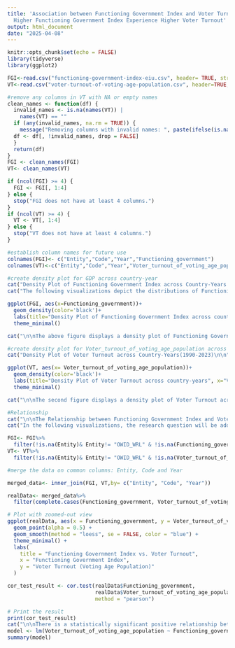 ```yaml
---
title: 'Association between Functioning Government Index and Voter Turnout: Does a
  Higher Functioning Government Index Experience Higher Voter Turnout'
output: html_document
date: "2025-04-08"
---
```


```r
knitr::opts_chunk$set(echo = FALSE)
library(tidyverse)
library(ggplot2)
```
```r
FGI<-read.csv("functioning-government-index-eiu.csv", header= TRUE, stringsAsFactors = FALSE)
VT<-read.csv("voter-turnout-of-voting-age-population.csv", header=TRUE, stringsAsFactors=FALSE)

#remove any columns in VT with NA or empty names
clean_names <- function(df) {
  invalid_names <- is.na(names(VT)) |
    names(VT) == ""
  if (any(invalid_names, na.rm = TRUE)) {
    message("Removing columns with invalid names: ", paste(ifelse(is.na(names(VT)[invalid_names]), "NA", names(VT)[invalid_names]), collapse = ", "))
  df <- df[, !invalid_names, drop = FALSE]
  }
  return(df)
}
FGI <- clean_names(FGI)
VT<- clean_names(VT)

if (ncol(FGI) >= 4) {
  FGI <- FGI[, 1:4]
} else {
  stop("FGI does not have at least 4 columns.")
}
if (ncol(VT) >= 4) {
  VT <- VT[, 1:4]
} else {
  stop("VT does not have at least 4 columns.")
}

#establish column names for future use
colnames(FGI)<- c("Entity","Code","Year","Functioning_government")
colnames(VT)<-c("Entity","Code","Year","Voter_turnout_of_voting_age_population")

```
```r
#create density plot for GDP across country-year
cat("Density Plot of Functioning Government Index across Country-Years (1990-2023) \n\n")
cat("The following visualizations depict the distributions of Functioning Government Index and Voter_turnout_of_voting_age_population across country-year.\n\n")
```
```r
ggplot(FGI, aes(x=Functioning_government))+
  geom_density(color='black')+
  labs(title="Density Plot of Functioning Government Index across country-years", x="Functioning Government", y="Density")+
  theme_minimal()
```
```r
cat("\n\nThe above figure displays a density plot of Functioning Government Index, as displayed, the range is wide starting at zero and ending at 10 with one mode, in a positively skewed manner. The data suggests that a majority of countries lie above 5.0 Functioning Government Index in 'High Functioning Government Index'.\n\n")
```
```r
#create density plot for Voter_turnout_of_voting_age_population across country-year
cat("Density Plot of Voter Turnout across Country-Years(1990-2023)\n\n")
```
```r
ggplot(VT, aes(x= Voter_turnout_of_voting_age_population))+
  geom_density(color='black')+
  labs(title="Density Plot of Voter Turnout across country-years", x="Voter Turnout", y="Density")+
  theme_minimal()
```
```r
cat("\n\nThe second figure displays a density plot of Voter Turnout across country-year. The range exists from 0 to 200. The graph is positively skewed with the mode generally around 55.\n\n")
```
```r
#Relationship
cat("\n\nThe Relationship between Functioning Government Index and Voter Turnout")
cat("In the following visualizations, the research question will be addressed with a regression line across the merged data sets.\n\n")

```
```r
FGI<- FGI%>%
  filter(!is.na(Entity)& Entity!= "OWID_WRL" & !is.na(Functioning_government))
VT<- VT%>%
  filter(!is.na(Entity)& Entity!= "OWID_WRL" & !is.na(Voter_turnout_of_voting_age_population))

#merge the data on common columns: Entity, Code and Year

merged_data<- inner_join(FGI, VT,by= c("Entity", "Code", "Year"))

realData<- merged_data%>%
  filter(complete.cases(Functioning_government, Voter_turnout_of_voting_age_population))

# Plot with zoomed-out view
ggplot(realData, aes(x = Functioning_government, y = Voter_turnout_of_voting_age_population)) +
  geom_point(alpha = 0.5) +
  geom_smooth(method = "loess", se = FALSE, color = "blue") +
  theme_minimal() +
  labs(
    title = "Functioning Government Index vs. Voter Turnout",
    x = "Functioning Government Index",
    y = "Voter Turnout (Voting Age Population)"
  )
```
```r
cor_test_result <- cor.test(realData$Functioning_government, 
                            realData$Voter_turnout_of_voting_age_population,
                            method = "pearson")

# Print the result
print(cor_test_result)
cat("\n\nThere is a statistically significant positive relationship between the Functioning Government Index and voter turnout, but it is moderate in strength. Better-functioning governments tend to have higher voter turnout, but many other factors likely influence turnout as well.\n\n")
model <- lm(Voter_turnout_of_voting_age_population ~ Functioning_government + as.factor(Entity) + as.factor(Year), data = realData)
summary(model)



```

